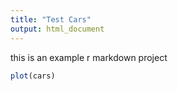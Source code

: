 ```yaml
---
title: "Test Cars"
output: html_document
---
```


this is an example r markdown project

```r
plot(cars)
```

